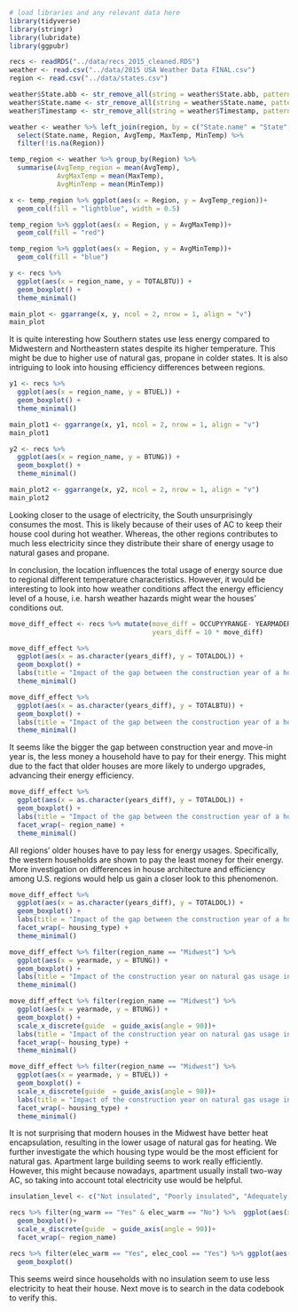 ```r
# load libraries and any relevant data here
library(tidyverse)
library(stringr)
library(lubridate)
library(ggpubr)

recs <- readRDS("../data/recs_2015_cleaned.RDS")
weather <- read.csv("../data/2015 USA Weather Data FINAL.csv")
region <- read.csv("../data/states.csv")
```

```r
weather$State.abb <- str_remove_all(string = weather$State.abb, pattern ="\"")
weather$State.name <- str_remove_all(string = weather$State.name, pattern ="\"")
weather$Timestamp <- str_remove_all(string = weather$Timestamp, pattern ="\"")

weather <- weather %>% left_join(region, by = c("State.name" = "State", "State.abb" = "State.Code")) %>% 
  select(State.name, Region, AvgTemp, MaxTemp, MinTemp) %>% 
  filter(!is.na(Region))

temp_region <- weather %>% group_by(Region) %>% 
  summarise(AvgTemp_region = mean(AvgTemp),
            AvgMaxTemp = mean(MaxTemp),
            AvgMinTemp = mean(MinTemp)) 
```

```r
x <- temp_region %>% ggplot(aes(x = Region, y = AvgTemp_region))+
  geom_col(fill = "lightblue", width = 0.5)

temp_region %>% ggplot(aes(x = Region, y = AvgMaxTemp))+
  geom_col(fill = "red")

temp_region %>% ggplot(aes(x = Region, y = AvgMinTemp))+
  geom_col(fill = "blue")

y <- recs %>% 
  ggplot(aes(x = region_name, y = TOTALBTU)) +
  geom_boxplot() +
  theme_minimal()

main_plot <- ggarrange(x, y, ncol = 2, nrow = 1, align = "v")
main_plot
```

It is quite interesting how Southern states use less energy compared to Midwestern and Northeastern states despite its higher temperature. This might be due to higher use of natural gas, propane in colder states. It is also intriguing to look into housing efficiency differences between regions.

```r
y1 <- recs %>% 
  ggplot(aes(x = region_name, y = BTUEL)) +
  geom_boxplot() +
  theme_minimal()

main_plot1 <- ggarrange(x, y1, ncol = 2, nrow = 1, align = "v")
main_plot1

y2 <- recs %>% 
  ggplot(aes(x = region_name, y = BTUNG)) +
  geom_boxplot() +
  theme_minimal()

main_plot2 <- ggarrange(x, y2, ncol = 2, nrow = 1, align = "v")
main_plot2
```

Looking closer to the usage of electricity, the South unsurprisingly consumes the most. This is likely because of their uses of AC to keep their house cool during hot weather. Whereas, the other regions contributes to much less electricity since they distribute their share of energy usage to natural gases and propane. 

In conclusion, the location influences the total usage of energy source due to regional different temperature characteristics. However, it would be interesting to look into how weather conditions affect the energy efficiency level of a house, i.e. harsh weather hazards might wear the houses' conditions out.

```r
move_diff_effect <- recs %>% mutate(move_diff = OCCUPYYRANGE- YEARMADERANGE,
                                    years_diff = 10 * move_diff)

move_diff_effect %>% 
  ggplot(aes(x = as.character(years_diff), y = TOTALDOL)) +
  geom_boxplot() +
  labs(title = "Impact of the gap between the construction year of a house and the year a family moves in on energy expenses ", x = "Gap (years)", y = "Total dollars spent ($)")+
  theme_minimal()

move_diff_effect %>% 
  ggplot(aes(x = as.character(years_diff), y = TOTALBTU)) +
  geom_boxplot() +
  labs(title = "Impact of the gap between the construction year of a house and the year a family moves in on energy usage ", x = "Gap (years)", y = "Total dollars spent ($)")+
  theme_minimal()
```

It seems like the bigger the gap between construction year and move-in year is, the less money a household have to pay for their energy. This might due to the fact that older houses are more likely to undergo upgrades, advancing their energy efficiency.  

```r
move_diff_effect %>% 
  ggplot(aes(x = as.character(years_diff), y = TOTALDOL)) +
  geom_boxplot() +
  labs(title = "Impact of the gap between the construction year of a house and the year a family moves in on energy expenses in different regions",  x = "Gap (years)", y = "Total dollars spent ($)")+
  facet_wrap(~ region_name) +
  theme_minimal()
```

All regions' older houses have to pay less for energy usages. Specifically, the western households are shown to pay the least money for their energy. More investigation on differences in house architecture and efficiency among U.S. regions would help us gain a closer look to this phenomenon. 

```r
move_diff_effect %>% 
  ggplot(aes(x = as.character(years_diff), y = TOTALDOL)) +
  geom_boxplot() +
  labs(title = "Impact of the gap between the construction year of a house and the year a family moves in on energy expenses among different housing types",  x = "Gap (years)", y = "Total dollars spent ($)")+
  facet_wrap(~ housing_type) +
  theme_minimal()
```

```r
move_diff_effect %>% filter(region_name == "Midwest") %>% 
  ggplot(aes(x = yearmade, y = BTUNG)) +
  geom_boxplot() +
  labs(title = "Impact of the construction year on natural gas usage in the Midwest",  x = "Year Made", y = "Total natural gas usage (BTU)")+
  theme_minimal()

move_diff_effect %>% filter(region_name == "Midwest") %>% 
  ggplot(aes(x = yearmade, y = BTUNG)) +
  geom_boxplot() +
  scale_x_discrete(guide  = guide_axis(angle = 90))+
  labs(title = "Impact of the construction year on natural gas usage in the Midwest",  x = "Year Made", y = "Total natural gas usage (BTU)")+
  facet_wrap(~ housing_type) +
  theme_minimal()

move_diff_effect %>% filter(region_name == "Midwest") %>% 
  ggplot(aes(x = yearmade, y = BTUEL)) +
  geom_boxplot() +
  scale_x_discrete(guide  = guide_axis(angle = 90))+
  labs(title = "Impact of the construction year on natural gas usage in the Midwest",  x = "Year Made", y = "Total natural gas usage (BTU)")+
  facet_wrap(~ housing_type) +
  theme_minimal()
```

It is not surprising that modern houses in the Midwest have better heat encapsulation, resulting in the lower usage of natural gas for heating. We further investigate the which housing type would be the most efficient for natural gas. Apartment large building seems to work really efficiently. However, this might because nowadays, apartment usually install two-way AC, so taking into account total electricity use would be helpful. 


```r
insulation_level <- c("Not insulated", "Poorly insulated", "Adequately insulated", "Well insulated")

recs %>% filter(ng_warm == "Yes" & elec_warm == "No") %>%  ggplot(aes(x = fct_relevel(factor(adq_insulation), insulation_level), y = BTUNG))+
  geom_boxplot()+
  scale_x_discrete(guide  = guide_axis(angle = 90))+
  facet_wrap(~ region_name)

recs %>% filter(elec_warm == "Yes", elec_cool == "Yes") %>% ggplot(aes(x = housing_type, y = BTUEL))+
  geom_boxplot()
```

This seems weird since households with no insulation seem to use less electricity to heat their house. Next move is to search in the data codebook to verify this.
